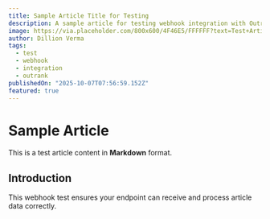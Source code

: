 ```yaml
---
title: Sample Article Title for Testing
description: A sample article for testing webhook integration with Outrank
image: https://via.placeholder.com/800x600/4F46E5/FFFFFF?text=Test+Article+Image
author: Dillion Verma
tags:
  - test
  - webhook
  - integration
  - outrank
publishedOn: "2025-10-07T07:56:59.152Z"
featured: true
---
```


# Sample Article

This is a test article content in **Markdown** format.

## Introduction

This webhook test ensures your endpoint can receive and process article data correctly.
